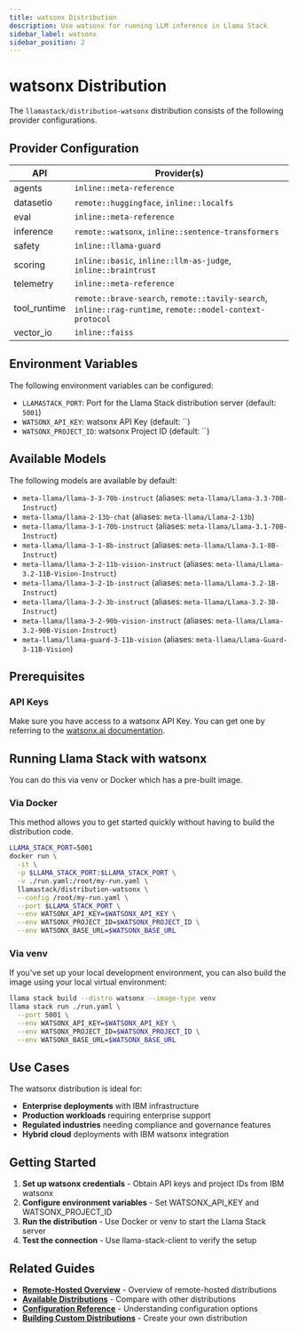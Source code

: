 ```yaml
---
title: watsonx Distribution
description: Use watsonx for running LLM inference in Llama Stack
sidebar_label: watsonx
sidebar_position: 2
---
```


# watsonx Distribution

The `llamastack/distribution-watsonx` distribution consists of the following provider configurations.

## Provider Configuration

| API | Provider(s) |
|-----|-------------|
| agents | `inline::meta-reference` |
| datasetio | `remote::huggingface`, `inline::localfs` |
| eval | `inline::meta-reference` |
| inference | `remote::watsonx`, `inline::sentence-transformers` |
| safety | `inline::llama-guard` |
| scoring | `inline::basic`, `inline::llm-as-judge`, `inline::braintrust` |
| telemetry | `inline::meta-reference` |
| tool_runtime | `remote::brave-search`, `remote::tavily-search`, `inline::rag-runtime`, `remote::model-context-protocol` |
| vector_io | `inline::faiss` |

## Environment Variables

The following environment variables can be configured:

- `LLAMASTACK_PORT`: Port for the Llama Stack distribution server (default: `5001`)
- `WATSONX_API_KEY`: watsonx API Key (default: ``)
- `WATSONX_PROJECT_ID`: watsonx Project ID (default: ``)

## Available Models

The following models are available by default:

- `meta-llama/llama-3-3-70b-instruct` (aliases: `meta-llama/Llama-3.3-70B-Instruct`)
- `meta-llama/llama-2-13b-chat` (aliases: `meta-llama/Llama-2-13b`)
- `meta-llama/llama-3-1-70b-instruct` (aliases: `meta-llama/Llama-3.1-70B-Instruct`)
- `meta-llama/llama-3-1-8b-instruct` (aliases: `meta-llama/Llama-3.1-8B-Instruct`)
- `meta-llama/llama-3-2-11b-vision-instruct` (aliases: `meta-llama/Llama-3.2-11B-Vision-Instruct`)
- `meta-llama/llama-3-2-1b-instruct` (aliases: `meta-llama/Llama-3.2-1B-Instruct`)
- `meta-llama/llama-3-2-3b-instruct` (aliases: `meta-llama/Llama-3.2-3B-Instruct`)
- `meta-llama/llama-3-2-90b-vision-instruct` (aliases: `meta-llama/Llama-3.2-90B-Vision-Instruct`)
- `meta-llama/llama-guard-3-11b-vision` (aliases: `meta-llama/Llama-Guard-3-11B-Vision`)

## Prerequisites

### API Keys

Make sure you have access to a watsonx API Key. You can get one by referring to the [watsonx.ai documentation](https://www.ibm.com/docs/en/masv-and-l/maximo-manage/continuous-delivery?topic=setup-create-watsonx-api-key).

## Running Llama Stack with watsonx

You can do this via venv or Docker which has a pre-built image.

### Via Docker

This method allows you to get started quickly without having to build the distribution code.

```bash
LLAMA_STACK_PORT=5001
docker run \
  -it \
  -p $LLAMA_STACK_PORT:$LLAMA_STACK_PORT \
  -v ./run.yaml:/root/my-run.yaml \
  llamastack/distribution-watsonx \
  --config /root/my-run.yaml \
  --port $LLAMA_STACK_PORT \
  --env WATSONX_API_KEY=$WATSONX_API_KEY \
  --env WATSONX_PROJECT_ID=$WATSONX_PROJECT_ID \
  --env WATSONX_BASE_URL=$WATSONX_BASE_URL
```

### Via venv

If you've set up your local development environment, you can also build the image using your local virtual environment:

```bash
llama stack build --distro watsonx --image-type venv
llama stack run ./run.yaml \
  --port 5001 \
  --env WATSONX_API_KEY=$WATSONX_API_KEY \
  --env WATSONX_PROJECT_ID=$WATSONX_PROJECT_ID \
  --env WATSONX_BASE_URL=$WATSONX_BASE_URL
```

## Use Cases

The watsonx distribution is ideal for:

- **Enterprise deployments** with IBM infrastructure
- **Production workloads** requiring enterprise support
- **Regulated industries** needing compliance and governance features
- **Hybrid cloud** deployments with IBM watsonx integration

## Getting Started

1. **Set up watsonx credentials** - Obtain API keys and project IDs from IBM watsonx
2. **Configure environment variables** - Set WATSONX_API_KEY and WATSONX_PROJECT_ID
3. **Run the distribution** - Use Docker or venv to start the Llama Stack server
4. **Test the connection** - Use llama-stack-client to verify the setup

## Related Guides

- **[Remote-Hosted Overview](./index)** - Overview of remote-hosted distributions  
- **[Available Distributions](../list-of-distributions)** - Compare with other distributions
- **[Configuration Reference](../configuration)** - Understanding configuration options
- **[Building Custom Distributions](../building-distro)** - Create your own distribution